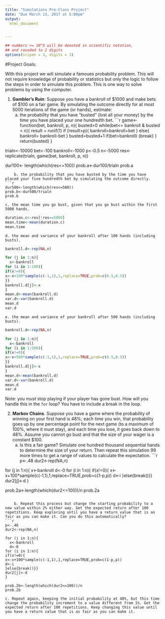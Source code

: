 ```yaml
---
title: "Simulations Pre-Class Project"
date: "Due March 13, 2017 at 5:00pm"
output:
  html_document


---
```


<style type="text/css">
.table {

    width: 80%;
    margin-left:10%; 
    margin-right:10%;
}
</style>
```r
## numbers >= 10^5 will be denoted in scientific notation,
## and rounded to 2 digits
options(scipen = 3, digits = 3)
```




#Project Goals:


With this project we will simulate a famoues probability problem. This will not require knowledge of probability or statistics but only the logic to follow the steps in order to simulate this problem. This is one way to solve problems by using the computer. 

 1. **Gambler's Ruin**: Suppose you have a bankroll of $1000 and make bets of $100 on a fair game. By simulating the outcome directly for at most 5000 iterations of the game (or hands), estimate:
    a. the probability that you have "busted" (lost all your money) by the time you have placed your one hundredth bet.
```r
game<-function(bet, bankroll, p, n){
  busted=0
  while(bet<= bankroll & busted < n){
    result = runif(1)
    if (result>p){
      bankroll=bankroll+bet
    } else{
      bankroll= bankroll-bet
    }
    busted=busted+1
    if(bet>bankroll) {break}
  }
  return(busted)
}

trialn<-10000
bet<-100
bankroll<-1000
p<-0.5
n<-5000
res<-replicate(trialn, game(bet, bankroll, p, n))

dur100<- length(which(res<=100))
prob.a<-dur100/trialn
prob.a
```
    b. the probability that you have busted by the time you have placed your five hundredth bet by simulating the outcome directly. 
```r
dur500<-length(which(res<=500))
prob.b<-dur500/trialn
prob.b
```

    c. the mean time you go bust, given that you go bust within the first 5000 hands.
```r
duration.c<-res[!res==5000]
mean.time<-mean(duration.c)
mean.time
```

    d. the mean and variance of your bankroll after 100 hands (including busts).
```r
bankroll.d<-rep(NA,n)

for (j in 1:n){
  x<-bankroll
for (i in 1:100){
if(x!=0){
x<-x+100*sample(c(-1,1),1,replace=TRUE,prob=c(0.5,0.5))
}}
bankroll.d[j]<-x
}
mean.d<-mean(bankroll.d)
var.d<-var(bankroll.d)
mean.d
var.d
```

    e. the mean and variance of your bankroll after 500 hands (including busts).
```r
bankroll.d<-rep(NA,n)

for (j in 1:n){
  x<-bankroll
for (i in 1:500){
if(x!=0){
x<-x+500*sample(c(-1,1),1,replace=TRUE,prob=c(0.5,0.5))
}}
bankroll.d[j]<-x
}
mean.d<-mean(bankroll.d)
var.d<-var(bankroll.d)
mean.d
var.d
```

    
 
Note: you *must* stop playing if your player has gone bust. How will you handle this in the `for` loop?
You have to include a break in the loop.


2. **Markov Chains**. Suppose you have a game where the probability of winning on your first hand is 48%; each time you win, that probability goes up by one percentage point for the next game (to a maximum of 100%, where it must stay), and each time you lose, it goes back down to 48%. Assume you cannot go bust and that the size of your wager is a constant $100.
    a. Is this a fair game? Simulate one hundred thousand sequential hands to determine the size of your return. Then repeat this simulation 99 more times to get a range of values to calculate the expectation.
```r
p<-.48
dur2<-rep(NA,n)

for (j in 1:n){
  x<-bankroll
  d<-0
for (i in 1:n){
if(x!=0){
x<-x+100*sample(c(-1,1),1,replace=TRUE,prob=c(1-p,p))
d<-i
}else{break()}}
dur2[j]<-d
}

prob.2a<-length(which(dur2<=100))/n
prob.2a

```

    b. Repeat this process but change the starting probability to a new value within 2% either way. Get the expected return after 100 repetitions. Keep exploring until you have a return value that is as fair as you can make it. Can you do this automatically?
```r
p<-.46
dur2<-rep(NA,n)

for (j in 1:n){
  x<-bankroll
  d<-0
for (i in 1:n){
if(x!=0){
x<-x+100*sample(c(-1,1),1,replace=TRUE,prob=c(1-p,p))
d<-i
}else{break()}}
dur2[j]<-d
}

prob.2b<-length(which(dur2<=100))/n
prob.2b
```

    c. Repeat again, keeping the initial probability at 48%, but this time change the probability increment to a value different from 1%. Get the expected return after 100 repetitions. Keep changing this value until you have a return value that is as fair as you can make it. 
